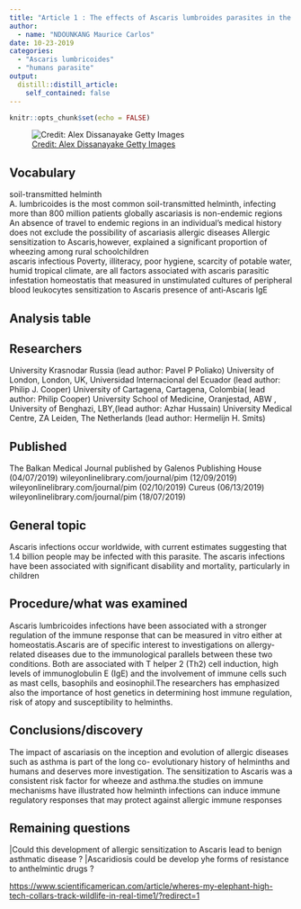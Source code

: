 ```yaml
---
title: "Article 1 : The effects of Ascaris lumbroides parasites in the humain"
author:
  - name: "NDOUNKANG Maurice Carlos"
date: 10-23-2019
categories:
  - "Ascaris lumbricoides"
  - "humans parasite"
output:
  distill::distill_article:
    self_contained: false
---
```


```r
knitr::opts_chunk$set(echo = FALSE)
```


![ [Credit: Alex Dissanayake Getty Images](https://www.gettyimages.be/detail/foto/dusk-falling-as-ascaris-in-lung-stockfotos/187255538) ](image/where-s-my-Ascaris lymbricoides.jpg)



## Vocabulary 

soil-transmitted helminth  
A. lumbricoides                is the most common soil-transmitted helminth, infecting more than 800 million patients globally
ascariasis is non-endemic regions      An absence of travel to endemic regions in an individual’s medical history does not exclude the possibility of ascariasis
allergic diseases              Allergic sensitization to Ascaris,however, explained a significant proportion of wheezing among rural schoolchildren  
ascaris infectious             Poverty, illiteracy, poor hygiene, scarcity of potable water, humid  tropical climate, are all  factors associated with ascaris parasitic infestation
homeostatis                     that measured in unstimulated cultures of peripheral blood leukocytes
sensitization to Ascaris        presence of anti‐Ascaris IgE 

## Analysis table 

## Researchers                   

University Krasnodar Russia (lead author: Pavel P Poliako)
University of London, London, UK, Universidad Internacional del Ecuador (lead author: Philip J. Cooper)
University of Cartagena, Cartagena, Colombia( lead author: Philip Cooper)
University School of Medicine, Oranjestad, ABW , University of Benghazi, LBY,(lead author: Azhar Hussain)
University Medical Centre, ZA Leiden, The Netherlands (lead author:  Hermelijn H. Smits)

## Published                 

The Balkan Medical Journal published by Galenos Publishing House (04/07/2019)
wileyonlinelibrary.com/journal/pim (12/09/2019)
wileyonlinelibrary.com/journal/pim (02/10/2019)
Cureus (06/13/2019)
wileyonlinelibrary.com/journal/pim (18/07/2019) 

## General topic               

Ascaris infections occur worldwide, with current estimates suggesting that 1.4 billion people may be infected with this parasite.
The ascaris infections have been associated with significant disability and mortality, particularly in children                      

## Procedure/what was examined 

Ascaris lumbricoides infections have been associated with a stronger regulation of the immune response that can be measured in vitro either at homeostatis.Ascaris are of specific interest to investigations on allergy- related diseases due to the immunological parallels between these two conditions. Both are associated with T helper 2 (Th2) cell induction, high levels of immunoglobulin E (IgE) and the involvement of immune cells such as mast cells, basophils and eosinophil.The researchers has emphasized also the importance of host genetics in determining host immune regulation, risk of atopy and susceptibility to helminths. 

## Conclusions/discovery       

The impact of ascariasis on the inception and evolution of allergic diseases such as asthma is part of the long co- evolutionary history of helminths and humans and deserves more investigation. The sensitization to Ascaris  was a consistent risk factor for wheeze and asthma.the studies on immune mechanisms have illustrated how helminth infections can induce immune regulatory responses that may protect against allergic immune responses

## Remaining questions          

|Could this development of allergic sensitization to Ascaris lead to benign asthmatic disease ? |Ascaridiosis could be develop yhe forms of resistance to anthelmintic drugs ?




<https://www.scientificamerican.com/article/wheres-my-elephant-high-tech-collars-track-wildlife-in-real-time1/?redirect=1>



